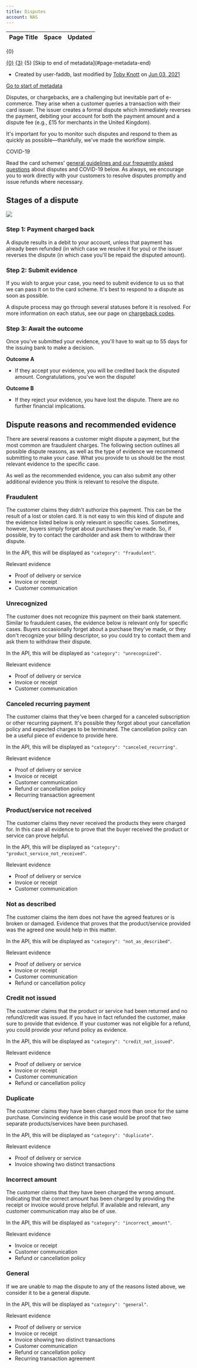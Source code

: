 ```yaml
---
title: Disputes
account: NAS
---
```


<table class="aui"> <thead> <tr class="header"> <th class="search-result-title">Page Title</th> <th class="search-result-space">Space</th> <th class="search-result-date">Updated</th> </tr> </thead> </table> <p class="search-result-count">{0}</p> <tr class="search-result"> <td class="search-result-title"><a href="{1}" class="content-type-{2}"><span>{0}</span></a></td> <td class="search-result-space"><a class="space" href="/display/{4}/" title="{3}">{3}</a></td> <td class="search-result-date"><span class="date" title="{6}">{5}</span></td> </tr> [Skip to end of metadata](#page-metadata-end)

*   Created by user-faddb, last modified by [Toby Knott](    /display/~toby.knott
    ) on [Jun 03, 2021](/pages/diffpagesbyversion.action?pageId=8488139&selectedPageVersions=5&selectedPageVersions=6 "Show changes")

[Go to start of metadata](#page-metadata-start)

Disputes, or chargebacks, are a challenging but inevitable part of e-commerce. They arise when a customer queries a transaction with their card issuer. The issuer creates a formal dispute which immediately reverses the payment, debiting your account for both the payment amount and a dispute fee (e.g., £15 for merchants in the United Kingdom).

It's important for you to monitor such disputes and respond to them as quickly as possible—thankfully, we've made the workflow simple.

COVID-19

Read the card schemes' [general guidelines and our frequently asked questions](/display/x/Disputes+and+COVID-19) about disputes and COVID-19 below. As always, we encourage you to work directly with your customers to resolve disputes promptly and issue refunds where necessary.

Stages of a dispute
-------------------

![](/download/attachments/8488139/disputes_stages.png?version=1&modificationDate=1598368358042&api=v2)

### Step 1: Payment charged back

A dispute results in a debit to your account, unless that payment has already been refunded (in which case we resolve it for you) or the issuer reverses the dispute (in which case you'll be repaid the disputed amount).

### Step 2: Submit evidence

If you wish to argue your case, you need to submit evidence to us so that we can pass it on to the card scheme. It's best to respond to a dispute as soon as possible.

A dispute process may go through several statuses before it is resolved. For more information on each status, see our page on [chargeback codes](/display/x/Chargeback+codes).

### Step 3: Await the outcome

Once you've submitted your evidence, you'll have to wait up to 55 days for the issuing bank to make a decision.

**Outcome A**

*   If they accept your evidence, you will be credited back the disputed amount. Congratulations, you've won the dispute!

**Outcome B**

*   If they reject your evidence, you have lost the dispute. There are no further financial implications.

Dispute reasons and recommended evidence
----------------------------------------

There are several reasons a customer might dispute a payment, but the most common are fraudulent charges. The following section outlines all possible dispute reasons, as well as the type of evidence we recommend submitting to make your case. What you provide to us should be the most relevant evidence to the specific case.

As well as the recommended evidence, you can also submit any other additional evidence you think is relevant to resolve the dispute.

### Fraudulent

The customer claims they didn't authorize this payment. This can be the result of a lost or stolen card. It is not easy to win this kind of dispute and the evidence listed below is only relevant in specific cases. Sometimes, however, buyers simply forget about purchases they've made. So, if possible, try to contact the cardholder and ask them to withdraw their dispute.

In the API, this will be displayed as `"category": "fraudulent"`.

 Relevant evidence

*   Proof of delivery or service
*   Invoice or receipt
*   Customer communication

### Unrecognized

The customer does not recognize this payment on their bank statement. Similar to fraudulent cases, the evidence below is relevant only for specific cases. Buyers occasionally forget about a purchase they've made, or they don't recognize your billing descriptor, so you could try to contact them and ask them to withdraw their dispute.

In the API, this will be displayed as `"category": "unrecognized"`.

 Relevant evidence

*   Proof of delivery or service
*   Invoice or receipt
*   Customer communication

### Canceled recurring payment

The customer claims that they've been charged for a canceled subscription or other recurring payment. It's possible they forgot about your cancellation policy and expected charges to be terminated. The cancellation policy can be a useful piece of evidence to provide here.

In the API, this will be displayed as `"category": "canceled_recurring"`.

 Relevant evidence

*   Proof of delivery or service
*   Invoice or receipt
*   Customer communication
*   Refund or cancellation policy
*   Recurring transaction agreement

### Product/service not received

The customer claims they never received the products they were charged for. In this case all evidence to prove that the buyer received the product or service can prove helpful.

In the API, this will be displayed as `"category": "product_service_not_received"`.

 Relevant evidence

*   Proof of delivery or service
*   Invoice or receipt
*   Customer communication

### Not as described

The customer claims the item does not have the agreed features or is broken or damaged. Evidence that proves that the product/service provided was the agreed one would help in this matter.

In the API, this will be displayed as `"category": "not_as_described"`.

 Relevant evidence

*   Proof of delivery or service
*   Invoice or receipt
*   Customer communication
*   Refund or cancellation policy

### Credit not issued

The customer claims that the product or service had been returned and no refund/credit was issued. If you have in fact refunded the customer, make sure to provide that evidence. If your customer was not eligible for a refund, you could provide your refund policy as evidence.

In the API, this will be displayed as `"category": "credit_not_issued"`.

 Relevant evidence

*   Proof of delivery or service
*   Invoice or receipt
*   Customer communication
*   Refund or cancellation policy

### Duplicate

The customer claims they have been charged more than once for the same purchase. Convincing evidence in this case would be proof that two separate products/services have been purchased.

In the API, this will be displayed as `"category": "duplicate"`.

 Relevant evidence

*   Proof of delivery or service
*   Invoice showing two distinct transactions

### Incorrect amount

The customer claims that they have been charged the wrong amount. Indicating that the correct amount has been charged by providing the receipt or invoice would prove helpful. If available and relevant, any customer communication may also be of use.

In the API, this will be displayed as `"category": "incorrect_amount"`.

 Relevant evidence

*   Invoice or receipt
*   Customer communication
*   Refund or cancellation policy

### General

If we are unable to map the dispute to any of the reasons listed above, we consider it to be a general dispute.

In the API, this will be displayed as `"category": "general"`.

 Relevant evidence

*   Proof of delivery or service
*   Invoice or receipt
*   Invoice showing two distinct transactions
*   Customer communication
*   Refund or cancellation policy
*   Recurring transaction agreement
